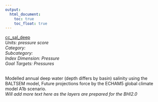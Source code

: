 ```yaml
---
output:
  html_document:
    toc: true
    toc_float: true
---
```


[cc_sal_deep](https://github.com/OHI-Science/bhi/blob/master/baltic/layers/cc_sal_deep_bhi2015.csv)\
*Units: pressure score*\
*Category:*\
*Subcategory:*\
*Index Dimension: Pressure*\
*Goal Targets: Pressures*\
<br>

Modelled annual deep water (depth differs by basin) salinity using the BALTSEM model, Future projections force by the ECHAM5 global climate model A1b scenario.\
*Will add more text here as the layers are prepared for the BHI2.0*



<br>

